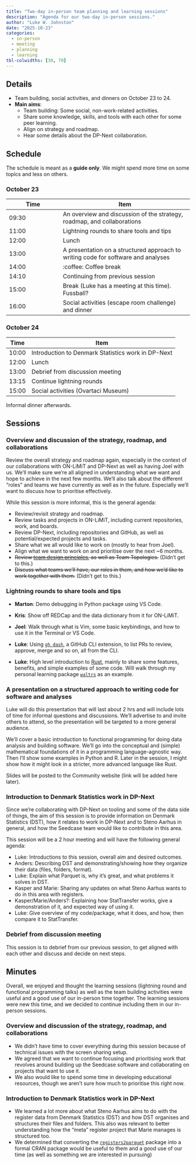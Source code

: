 ```yaml
---
title: "Two-day in-person team planning and learning sessions"
description: "Agenda for our two-day in-person sessions."
author: "Luke W. Johnston"
date: "2025-10-23"
categories:
  - in-person
  - meeting
  - planning
  - learning
tbl-colwidths: [30, 70]
---
```


## Details

-   Team building, social activities, and dinners on October 23 to 24.
-   **Main aims**:
    -   Team building: Some social, non-work-related activities.
    -   Share some knowledge, skills, and tools with each other for some
        peer learning.
    -   Align on strategy and roadmap.
    -   Hear some details about the DP-Next collaboration.

## Schedule

The schedule is meant as a **guide only**. We might spend more time on
some topics and less on others.

### October 23

| Time | Item |
|---------------------|---------------------------------------------------|
| 09:30 | An overview and discussion of the strategy, roadmap, and collaborations |
| 11:00 | Lightning rounds to share tools and tips |
| 12:00 | Lunch |
| 13:00 | A presentation on a structured approach to writing code for software and analyses |
| 14:00 | :coffee: Coffee break |
| 14:10 | Continuing from previous session |
| 15:00 | Break (Luke has a meeting at this time). Fussball? |
| 16:00 | Social activities (escape room challenge) and dinner |

### October 24

| Time  | Item                                               |
|-------|----------------------------------------------------|
| 10:00 | Introduction to Denmark Statistics work in DP-Next |
| 12:00 | Lunch                                              |
| 13:00 | Debrief from discussion meeting                    |
| 13:15 | Continue lightning rounds                          |
| 15:00 | Social activities (Ovartaci Museum)                |

Informal dinner afterwards.

## Sessions

### Overview and discussion of the strategy, roadmap, and collaborations

Review the overall strategy and roadmap again, especially in the context
of our collaborations with ON-LiMiT and DP-Next as well as having Joel
with us. We'll make sure we're all aligned in understanding what we want
and hope to achieve in the next few months. We'll also talk about the
different "roles" and teams we have currently as well as in the future.
Especially we'll want to discuss how to prioritise effectively.

While this session is more informal, this is the general agenda:

-   Review/revisit strategy and roadmap.
-   Review tasks and projects in ON-LiMiT, including current
    repositories, work, and boards.
-   Review DP-Next, including repositories and GitHub, as well as
    potential/expected projects and tasks.
-   Share what we all would like to work on (mostly to hear from Joel).
-   Align what we want to work on and prioritise over the next \~6
    months.
-   ~~Review [team design
    principles](https://design.seedcase-project.org/organisation/teams),
    as well as Team Topologies.~~ (Didn't get to this.)
-   ~~Discuss what teams we'll have, our roles in them, and how we'd
    like to work together with them.~~ (Didn't get to this.)

### Lightning rounds to share tools and tips

-   **Marton**: Demo debugging in Python package using VS Code.

-   **Kris**: Show off REDCap and the data dictionary from it for
    ON-LiMiT.

-   **Joel**: Walk through what is Vim, some basic keybindings, and how
    to use it in the Terminal or VS Code.

-   **Luke**: Using [`gh dash`](https://gh-dash.dev), a GitHub CLI
    extension, to list PRs to review, approve, merge and so on, all from
    the CLI.

-   **Luke**: High level introduction to
    [Rust](https://www.rust-lang.org/), mainly to share some features,
    benefits, and simple examples of some code. Will walk through my
    personal learning package
    [`waltrs`](https://github.com/lwjohnst86/waltrs) as an example.

### A presentation on a structured approach to writing code for software and analyses

Luke will do this presentation that will last about 2 hrs and will
include lots of time for informal questions and discussions. We'll
advertise to and invite others to attend, so the presentation will be
targeted to a more general audience.

We'll cover a basic introduction to functional programming for doing
data analysis and building software. We'll go into the conceptual and
(simple) mathematical foundations of it in a programming
language-agnostic way. Then I'll show some examples in Python and R.
Later in the session, I might show how it might look in a stricter, more
advanced language like Rust.

Slides will be posted to the Community website (link will be added here
later).

### Introduction to Denmark Statistics work in DP-Next

Since we're collaborating with DP-Next on tooling and some of the data
side of things, the aim of this session is to provide information on
Denmark Statistics (DST), how it relates to work in DP-Next and to Steno
Aarhus in general, and how the Seedcase team would like to contribute in
this area.

This session will be a 2 hour meeting and will have the following
general agenda:

-   Luke: Introductions to this session, overall aim and desired
    outcomes.
-   Anders: Describing DST and demonstrating/showing how they organize
    their data (files, folders, format).
-   Luke: Explain what Parquet is, why it's great, and what problems it
    solves in DST.
-   Kasper and Marie: Sharing any updates on what Steno Aarhus wants to
    do in this area with registers.
-   Kasper/Marie/Anders?: Explaining how StatTransfer works, give a
    demonstration of it, and expected way of using it.
-   Luke: Give overview of my code/package, what it does, and how, then
    compare it to StatTransfer.

### Debrief from discussion meeting

This session is to debrief from our previous session, to get aligned
with each other and discuss and decide on next steps.

## Minutes

Overall, we enjoyed and thought the learning sessions (lightning round
and functional programming talks) as well as the team building
activities were useful and a good use of our in-person time together.
The learning sessions were new this time, and we decided to continue
including them in our in-person sessions.

### Overview and discussion of the strategy, roadmap, and collaborations

-   We didn't have time to cover everything during this session because
    of technical issues with the screen sharing setup.
-   We agreed that we want to continue focusing and prioritising work
    that revolves around building up the Seedcase software and
    collaborating on projects that want to use it.
-   We also would like to spend some time in developing educational
    resources, though we aren't sure how much to prioritise this right
    now.

### Introduction to Denmark Statistics work in DP-Next

-   We learned a lot more about what Steno Aarhus aims to do with the
    register data from Denmark Statistics (DST) and how DST organises
    and structures their files and folders. This also was relevant to
    better understanding how the "meta" register project that Marie
    manages is structured too.
-   We determined that converting the
    [`registers2parquet`](https://github.com/dp-next/registers2parquet)
    package into a formal CRAN package would be useful to them and a
    good use of our time (as well as something we are interested in
    pursuing)
